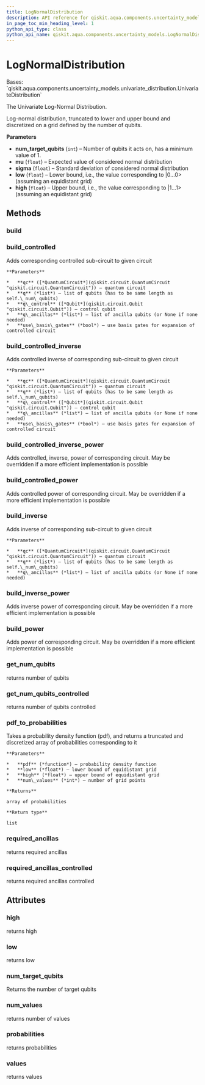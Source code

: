 ```yaml
---
title: LogNormalDistribution
description: API reference for qiskit.aqua.components.uncertainty_models.LogNormalDistribution
in_page_toc_min_heading_level: 1
python_api_type: class
python_api_name: qiskit.aqua.components.uncertainty_models.LogNormalDistribution
---
```


# LogNormalDistribution

<Class id="qiskit.aqua.components.uncertainty_models.LogNormalDistribution" isDedicatedPage={true} github="https://github.com/qiskit-community/qiskit-aqua/tree/stable/0.9/qiskit/aqua/components/uncertainty_models/log_normal_distribution.py" signature="LogNormalDistribution(num_target_qubits, mu=0, sigma=1, low=0, high=1)">
  Bases: `qiskit.aqua.components.uncertainty_models.univariate_distribution.UnivariateDistribution`

  The Univariate Log-Normal Distribution.

  Log-normal distribution, truncated to lower and upper bound and discretized on a grid defined by the number of qubits.

  **Parameters**

  *   **num\_target\_qubits** (`int`) – Number of qubits it acts on, has a minimum value of 1.
  *   **mu** (`float`) – Expected value of considered normal distribution
  *   **sigma** (`float`) – Standard deviation of considered normal distribution
  *   **low** (`float`) – Lower bound, i.e., the value corresponding to |0…0> (assuming an equidistant grid)
  *   **high** (`float`) – Upper bound, i.e., the value corresponding to |1…1> (assuming an equidistant grid)

  ## Methods

  ### build

  <Function id="qiskit.aqua.components.uncertainty_models.LogNormalDistribution.build" name="build" signature="LogNormalDistribution.build(qc, q, q_ancillas=None, params=None)" />

  ### build\_controlled

  <Function id="qiskit.aqua.components.uncertainty_models.LogNormalDistribution.build_controlled" name="build_controlled" signature="LogNormalDistribution.build_controlled(qc, q, q_control, q_ancillas=None, use_basis_gates=True)">
    Adds corresponding controlled sub-circuit to given circuit

    **Parameters**

    *   **qc** ([*QuantumCircuit*](qiskit.circuit.QuantumCircuit "qiskit.circuit.QuantumCircuit")) – quantum circuit
    *   **q** (*list*) – list of qubits (has to be same length as self.\_num\_qubits)
    *   **q\_control** ([*Qubit*](qiskit.circuit.Qubit "qiskit.circuit.Qubit")) – control qubit
    *   **q\_ancillas** (*list*) – list of ancilla qubits (or None if none needed)
    *   **use\_basis\_gates** (*bool*) – use basis gates for expansion of controlled circuit
  </Function>

  ### build\_controlled\_inverse

  <Function id="qiskit.aqua.components.uncertainty_models.LogNormalDistribution.build_controlled_inverse" name="build_controlled_inverse" signature="LogNormalDistribution.build_controlled_inverse(qc, q, q_control, q_ancillas=None, use_basis_gates=True)">
    Adds controlled inverse of corresponding sub-circuit to given circuit

    **Parameters**

    *   **qc** ([*QuantumCircuit*](qiskit.circuit.QuantumCircuit "qiskit.circuit.QuantumCircuit")) – quantum circuit
    *   **q** (*list*) – list of qubits (has to be same length as self.\_num\_qubits)
    *   **q\_control** ([*Qubit*](qiskit.circuit.Qubit "qiskit.circuit.Qubit")) – control qubit
    *   **q\_ancillas** (*list*) – list of ancilla qubits (or None if none needed)
    *   **use\_basis\_gates** (*bool*) – use basis gates for expansion of controlled circuit
  </Function>

  ### build\_controlled\_inverse\_power

  <Function id="qiskit.aqua.components.uncertainty_models.LogNormalDistribution.build_controlled_inverse_power" name="build_controlled_inverse_power" signature="LogNormalDistribution.build_controlled_inverse_power(qc, q, q_control, power, q_ancillas=None, use_basis_gates=True)">
    Adds controlled, inverse, power of corresponding circuit. May be overridden if a more efficient implementation is possible
  </Function>

  ### build\_controlled\_power

  <Function id="qiskit.aqua.components.uncertainty_models.LogNormalDistribution.build_controlled_power" name="build_controlled_power" signature="LogNormalDistribution.build_controlled_power(qc, q, q_control, power, q_ancillas=None, use_basis_gates=True)">
    Adds controlled power of corresponding circuit. May be overridden if a more efficient implementation is possible
  </Function>

  ### build\_inverse

  <Function id="qiskit.aqua.components.uncertainty_models.LogNormalDistribution.build_inverse" name="build_inverse" signature="LogNormalDistribution.build_inverse(qc, q, q_ancillas=None)">
    Adds inverse of corresponding sub-circuit to given circuit

    **Parameters**

    *   **qc** ([*QuantumCircuit*](qiskit.circuit.QuantumCircuit "qiskit.circuit.QuantumCircuit")) – quantum circuit
    *   **q** (*list*) – list of qubits (has to be same length as self.\_num\_qubits)
    *   **q\_ancillas** (*list*) – list of ancilla qubits (or None if none needed)
  </Function>

  ### build\_inverse\_power

  <Function id="qiskit.aqua.components.uncertainty_models.LogNormalDistribution.build_inverse_power" name="build_inverse_power" signature="LogNormalDistribution.build_inverse_power(qc, q, power, q_ancillas=None)">
    Adds inverse power of corresponding circuit. May be overridden if a more efficient implementation is possible
  </Function>

  ### build\_power

  <Function id="qiskit.aqua.components.uncertainty_models.LogNormalDistribution.build_power" name="build_power" signature="LogNormalDistribution.build_power(qc, q, power, q_ancillas=None)">
    Adds power of corresponding circuit. May be overridden if a more efficient implementation is possible
  </Function>

  ### get\_num\_qubits

  <Function id="qiskit.aqua.components.uncertainty_models.LogNormalDistribution.get_num_qubits" name="get_num_qubits" signature="LogNormalDistribution.get_num_qubits()">
    returns number of qubits
  </Function>

  ### get\_num\_qubits\_controlled

  <Function id="qiskit.aqua.components.uncertainty_models.LogNormalDistribution.get_num_qubits_controlled" name="get_num_qubits_controlled" signature="LogNormalDistribution.get_num_qubits_controlled()">
    returns number of qubits controlled
  </Function>

  ### pdf\_to\_probabilities

  <Function id="qiskit.aqua.components.uncertainty_models.LogNormalDistribution.pdf_to_probabilities" name="pdf_to_probabilities" signature="static LogNormalDistribution.pdf_to_probabilities(pdf, low, high, num_values)">
    Takes a probability density function (pdf), and returns a truncated and discretized array of probabilities corresponding to it

    **Parameters**

    *   **pdf** (*function*) – probability density function
    *   **low** (*float*) – lower bound of equidistant grid
    *   **high** (*float*) – upper bound of equidistant grid
    *   **num\_values** (*int*) – number of grid points

    **Returns**

    array of probabilities

    **Return type**

    list
  </Function>

  ### required\_ancillas

  <Function id="qiskit.aqua.components.uncertainty_models.LogNormalDistribution.required_ancillas" name="required_ancillas" signature="LogNormalDistribution.required_ancillas()">
    returns required ancillas
  </Function>

  ### required\_ancillas\_controlled

  <Function id="qiskit.aqua.components.uncertainty_models.LogNormalDistribution.required_ancillas_controlled" name="required_ancillas_controlled" signature="LogNormalDistribution.required_ancillas_controlled()">
    returns required ancillas controlled
  </Function>

  ## Attributes

  ### high

  <Attribute id="qiskit.aqua.components.uncertainty_models.LogNormalDistribution.high" name="high">
    returns high
  </Attribute>

  ### low

  <Attribute id="qiskit.aqua.components.uncertainty_models.LogNormalDistribution.low" name="low">
    returns low
  </Attribute>

  ### num\_target\_qubits

  <Attribute id="qiskit.aqua.components.uncertainty_models.LogNormalDistribution.num_target_qubits" name="num_target_qubits">
    Returns the number of target qubits
  </Attribute>

  ### num\_values

  <Attribute id="qiskit.aqua.components.uncertainty_models.LogNormalDistribution.num_values" name="num_values">
    returns number of values
  </Attribute>

  ### probabilities

  <Attribute id="qiskit.aqua.components.uncertainty_models.LogNormalDistribution.probabilities" name="probabilities">
    returns probabilities
  </Attribute>

  ### values

  <Attribute id="qiskit.aqua.components.uncertainty_models.LogNormalDistribution.values" name="values">
    returns values
  </Attribute>
</Class>

